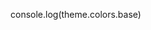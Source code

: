 <!-- Colors.stories.mdx -->

console.log(theme.colors.base)

<Meta title="Design Tokens/Colors" />

<ColorPalette>
  <ColorItem
    title="theme.colors.base"
    subtitle="Some of the Base"
    colors={ theme.colors.base }
  />
  <ColorItem
    title="theme.colors.danger"
    subtitle="Some of the danger"
    colors={ theme.colors.danger }
  />
</ColorPalette>
